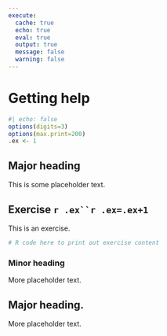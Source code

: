 ```yaml
---
execute: 
  cache: true
  echo: true
  eval: true
  output: true
  message: false
  warning: false
---
```


# Getting help {#sec-gettinghelp}

```r
#| echo: false
options(digits=3)
options(max.print=200)
.ex <- 1
```

## Major heading

This is some placeholder text. 

::: {.callout-note}

# Exercise `r .ex``r .ex=.ex+1`

This is an exercise. 

```r
# R code here to print out exercise content
```

:::

### Minor heading

More placeholder text.

## Major heading.

More placeholder text.
